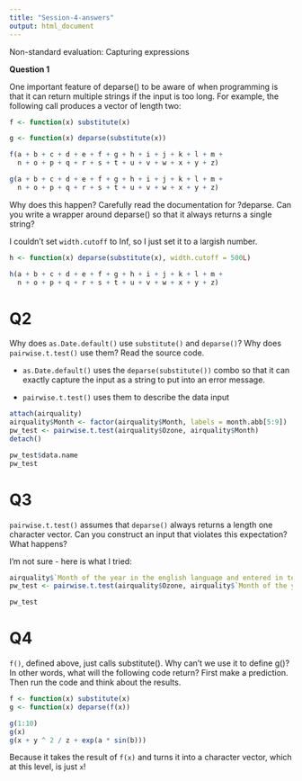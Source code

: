 ```yaml
---
title: "Session-4-answers"
output: html_document
---
```


Non-standard evaluation: Capturing expressions 

**Question 1**

One important feature of deparse() to be aware of when programming is that it can return multiple strings if the input is too long. For example, the following call produces a vector of length two:

```r

f <- function(x) substitute(x)

g <- function(x) deparse(substitute(x))

f(a + b + c + d + e + f + g + h + i + j + k + l + m +
  n + o + p + q + r + s + t + u + v + w + x + y + z)

g(a + b + c + d + e + f + g + h + i + j + k + l + m +
  n + o + p + q + r + s + t + u + v + w + x + y + z)

```

Why does this happen? Carefully read the documentation for ?deparse. Can you write a wrapper around deparse() so that it always returns a single string?

I couldn't set `width.cutoff` to Inf, so I just set it to a largish number.

```r

h <- function(x) deparse(substitute(x), width.cutoff = 500L)

h(a + b + c + d + e + f + g + h + i + j + k + l + m +
  n + o + p + q + r + s + t + u + v + w + x + y + z)

```

# Q2

Why does `as.Date.default()` use `substitute()` and `deparse()`? Why does `pairwise.t.test()` use them? Read the source code.

- `as.Date.default()` uses the `deparse(substitute())` combo so that it can exactly capture the input as a string to put into an error message.

- `pairwise.t.test()` uses them to describe the data input

```r

attach(airquality)
airquality$Month <- factor(airquality$Month, labels = month.abb[5:9])
pw_test <- pairwise.t.test(airquality$Ozone, airquality$Month)
detach()

pw_test$data.name
pw_test
```

# Q3

`pairwise.t.test()` assumes that `deparse()` always returns a length one character vector. Can you construct an input that violates this expectation? What happens?

I'm not sure - here is what I tried:

```r

airquality$`Month of the year in the english language and entered in today on the 2017-09-18` <- factor(airquality$Month, labels = month.abb[5:9])
pw_test <- pairwise.t.test(airquality$Ozone, airquality$`Month of the year in the english language and entered in today on the 2017-09-18`)

pw_test
```

# Q4

`f()`, defined above, just calls substitute(). Why can’t we use it to define g()? In other words, what will the following code return? First make a prediction. Then run the code and think about the results.

```r

f <- function(x) substitute(x)
g <- function(x) deparse(f(x))

g(1:10)
g(x)
g(x + y ^ 2 / z + exp(a * sin(b)))

```

Because it takes the result of `f(x)` and turns it into a character vector, which at this level, is just `x`!


